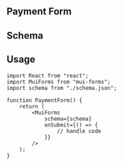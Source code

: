 ## Payment Form


<RegistrationForm />

## Schema

<SchemaViewer value={schema} />

## Usage

```tsx
import React from "react";
import MuiForms from "mui-forms";
import schema from "./schema.json";

function PaymentForm() {
    return (
        <MuiForms
            schema={schema}
            onSubmit={() => {
                // handle code
            }}
        />
    );
}
```
